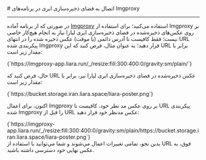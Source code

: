 

<Layout>
<Head>
<title>مستندات اتصال به Object Storage در Imgproxy - لیارا</title>
<meta property="og:title" content="مستندات خدمات رایانش ابری لیارا" />
<meta property="og:description" content="مستندات مربوط به اتصال به فضای ذخیره‌سازی ابری یا Object Storage با AWS SDK S3 در برنامه Imgproxy در لیارا"  />
<meta property="og:image" content="https://files.liara.ir/liara/logos/liara-poster.jpg" />
</Head>
# اتصال به فضای ذخیره‌سازی ابری در برنامه‌های Imgproxy
<hr className="mb-2" />

در صورتی که از برنامه آماده <a href="/one-click-apps/imgproxy/quick-start" className="text-[#2196f3] ">Imgproxy</a> استفاده می‌کنید؛ 
برای استفاده از Imgproxy بر روی عکس‌های ذخیره‌شده در فضای ذخیره‌سازی ابری لیارا نیاز به انجام هیچ‌کار خاصی نیست؛ فقط کافیست تا آدرس دائمی (یا موقت) عکس ذخیره شده را در انتهای URL پیکربندی شده Imgproxy قرار دهید؛ به عنوان مثال، فرض کنید که این URL برابر با مقدار زیر است:

<div className="h-2" />
<div dir='ltr'>
    <Highlight className="bash">
        {`https://imgproxy-app.liara.run/_/resize:fill:300:400:0/gravity:sm/plain/`}
    </Highlight>
</div>
<div className="h-2" />

حال، فرض کنید که URL عکس ذخیره‌شده در فضای ذخیره‌سازی ابری لیارا نیز، برابر با مقدار زیر است:

<div className="h-2" />
<div dir='ltr'>
    <Highlight className="bash">
        {`https://bucket.storage.iran.liara.space/liara-poster.png`}
    </Highlight>
</div>
<div className="h-2" />

اکنون، برای اعمال Imgproxy بر روی عکس مد نظر خود، کافیست تا URL پیکربندی شده Imgproxy را قبل از URL عکس مدنظر خود قرار دهید:

<div className="h-2" />
<div dir='ltr'>
    <Highlight className="bash">
        {`https://imgproxy-app.liara.run/_/resize:fill:300:400:0/gravity:sm/plain/https://bucket.storage.iran.liara.space/liara-poster.png`}
    </Highlight>
</div>
<div className="h-2" />
بدین نحو، تمامی تغییرات اعمال می‌شوند و شما می‌توانید با استفاده از URL فوق، به عکس نهایی خود دسترسی داشته باشید.
</Layout>